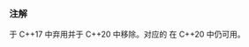{{cpp/header/title|ccomplex|complex.h|notes={{mark c++11}}{{mark until c++20}}|notes2={{mark c++11}}}}
{{cpp/header/navbar}}
{{cpp/header/c}}

{{dsc begin}}
{{dsc h1 | 包含}}
{{dsc inc | cpp/header/dsc complex | {{mark c++11}}}}
{{dsc end}}

===注解===
{{tt|&lt;ccomplex&gt;}} 于 C++17 中弃用并于 C++20 中移除。对应的 {{tt|&lt;complex.h&gt;}} 在 C++20 中仍可用。

{{langlinks|de|en|es|ja|ru}}